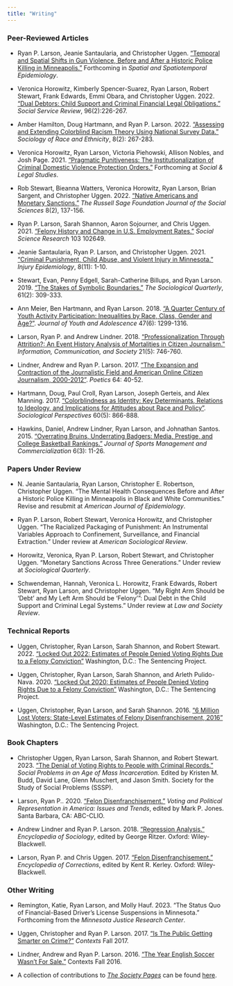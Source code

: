 ```yaml
---
title: "Writing"
---
```


### Peer-Reviewed Articles

* Ryan P. Larson, Jeanie Santaularia, and Christopher Uggen. [“Temporal and Spatial Shifts in Gun Violence, Before and After a Historic Police Killing in Minneapolis.”](pubs/larson_etal_23_online.pdf) Forthcoming in *Spatial and Spatiotemporal Epidemiology*.

* Veronica Horowitz, Kimberly Spencer-Suarez, Ryan Larson, Robert Stewart, Frank Edwards, Emmi Obara, and Christopher Uggen. 2022. ["Dual Debtors: Child Support and Criminal Financial Legal Obligations."](pubs/horowitz_etal_22.pdf) *Social Service Review*, 96(2):226-267.

* Amber Hamilton, Doug Hartmann, and Ryan P. Larson. 2022. [“Assessing and Extending Colorblind Racism Theory Using National Survey Data.”](pubs/hamilton_etal_22.pdf) *Sociology of Race and Ethnicity*, 8(2): 267-283.

* Veronica Horowitz, Ryan Larson, Victoria Piehowski, Allison Nobles, and Josh Page. 2021. [“Pragmatic Punitiveness: The Institutionalization of Criminal Domestic Violence Protection Orders.”](pubs/horowitz_etal_21.pdf) Forthcoming at *Social & Legal Studies*.

* Rob Stewart, Bieanna Watters, Veronica Horowitz, Ryan Larson, Brian Sargent, and Christopher Uggen. 2022. [“Native Americans and Monetary Sanctions."](pubs/stewart_etal_22.pdf) *The Russell Sage Foundation Journal of the Social Sciences* 8(2), 137-156.

* Ryan P. Larson, Sarah Shannon, Aaron Sojourner, and Chris Uggen. 2021. ["Felony History and Change in U.S. Employment Rates."](pubs/larson_etal_22.pdf) *Social Science Research* 103 102649. 

* Jeanie Santaularia, Ryan P. Larson, and Christopher Uggen. 2021. [“Criminal Punishment, Child Abuse, and Violent
Injury in Minnesota.”](pubs/santaularia_etal_21.pdf) *Injury Epidemiology*, 8(11): 1-10.

* Stewart, Evan, Penny Edgell, Sarah-Catherine Billups, and Ryan Larson. 2019. [“The Stakes of Symbolic Boundaries.”](pubs/stewart_etal_19.pdf)
*The Sociological Quarterly*, 61(2): 309-333.

* Ann Meier, Ben Hartmann, and Ryan Larson. 2018. [“A Quarter Century of Youth Activity Participation: Inequalities by Race, Class, Gender and Age?”](pubs/meier_etal_18.pdf). *Journal of Youth and Adolescence* 47(6): 1299-1316.

* Larson, Ryan P. and Andrew Lindner. 2018. [“Professionalization Through Attrition?: An Event History Analysis of Mortalities in Citizen Journalism.”](pubs/larson_lindner_18.pdf) *Information, Communication, and Society* 21(5): 746-760.

* Lindner, Andrew and Ryan P. Larson. 2017. [“The Expansion and Contraction of the Journalistic Field and American Online Citizen Journalism, 2000-2012”](pubs/lindner_larson_17.pdf). *Poetics* 64: 40-52.

* Hartmann, Doug, Paul Croll, Ryan Larson, Joseph Gerteis, and Alex Manning. 2017. [“Colorblindness as Identity: Key Determinants, Relations to Ideology, and Implications for Attitudes about Race and Policy”](pubs/hartmann_etal_17.pdf).
*Sociological Perspectives* 60(5): 866-888.

* Hawkins, Daniel, Andrew Lindner, Ryan Larson, and Johnathan Santos. 2015. [“Overrating Bruins, Underrating Badgers: Media, Prestige, and College Basketball Rankings.”](pubs/hawkins_etal_15.pdf) *Journal of Sports Management and Commercialization*
6(3): 11-26.

### Papers Under Review

* N. Jeanie Santaularia, Ryan Larson, Christopher E. Robertson, Christopher Uggen. “The Mental Health Consequences Before and After a Historic Police Killing in Minneapolis in Black and White Communities.” Revise and resubmit at *American Journal of Epidemiology*.

* Ryan P. Larson, Robert Stewart, Veronica Horowitz, and Christopher Uggen. "The Racialized Packaging of Punishment: An Instrumental Variables Approach to Confinement, Surveillance, and Financial Extraction." Under review at *American Sociological Review*.

* Horowitz, Veronica, Ryan P. Larson, Robert Stewart, and Christopher Uggen. “Monetary Sanctions Across Three Generations.” Under review at *Sociological Quarterly*.

* Schwendeman, Hannah, Veronica L. Horowitz, Frank Edwards, Robert Stewart, Ryan Larson, and
Christopher Uggen. “My Right Arm Should be ‘Debt’ and My Left Arm Should be ‘Felony’”: Dual Debt in the Child Support and Criminal Legal Systems.” Under review at *Law and Society Review*.


### Technical Reports

* Uggen, Christopher, Ryan Larson, Sarah Shannon, and Robert Stewart. 2022. ["Locked Out 2022: Estimates of People Denied Voting Rights Due to a Felony Conviction"]() Washington, D.C.: The Sentencing Project.

* Uggen, Christopher, Ryan Larson, Sarah Shannon, and Arleth Pulido-Nava. 2020. ["Locked Out 2020: Estimates of People Denied Voting Rights Due to a Felony Conviction"](https://www.sentencingproject.org/wp-content/uploads/2020/10/Locked-Out-2020.pdf) Washington, D.C.: The Sentencing Project.

* Uggen, Christopher, Ryan Larson, and Sarah Shannon. 2016. ["6 Million Lost Voters: State-Level Estimates of Felony Disenfranchisement, 2016"](https://www.sentencingproject.org/wp-content/uploads/2016/10/6-Million-Lost-Voters.pdf) Washington, D.C.: The Sentencing Project.

### Book Chapters

* Christopher Uggen, Ryan Larson, Sarah Shannon, and Robert Stewart. 2023. [“The Denial of Voting Rights to People with Criminal Records."](pubs/uggen_etal_23.pdf) *Social Problems in an Age of Mass Incarceration.* Edited by Kristen M. Budd, David Lane, Glenn Muschert, and Jason Smith. Society for the Study of Social Problems (SSSP).

* Larson, Ryan P.. 2020. [“Felon Disenfranchisement.”](pubs/larson_19.pdf) *Voting and Political Representation in America: Issues and Trends*, edited by Mark P. Jones. Santa Barbara, CA: ABC-CLIO.

* Andrew Lindner and Ryan P. Larson. 2018. [“Regression Analysis.”](pubs/lindner_larson_18.pdf) *Encyclopedia of Sociology*, edited by George
Ritzer. Oxford: Wiley-Blackwell.

* Larson, Ryan P. and Chris Uggen. 2017. [“Felon Disenfranchisement.”](pubs/uggen_larson_17.pdf) *Encyclopedia of Corrections*, edited by
Kent R. Kerley. Oxford: Wiley-Blackwell.

### Other Writing

* Remington, Katie, Ryan Larson, and Molly Hauf. 2023. “The Status Quo of Financial-Based Driver’s License Suspensions in Minnesota.” Forthcoming from the *Minnesota Justice Research Center*.

* Uggen, Christopher and Ryan P. Larson. 2017. [“Is The Public Getting Smarter on Crime?”](pubs/uggen_larson_contexts_17.pdf) *Contexts* Fall 2017.

* Lindner, Andrew and Ryan P. Larson. 2016. [“The Year English Soccer Wasn’t For Sale.”](pubs/lindner_larson_contexts_16.pdf) Contexts Fall 2016.

* A collection of contributions to [*The Society Pages*](https://thesocietypages.org/) can be found [here](https://thesocietypages.org/search/ryan%20larson/).


